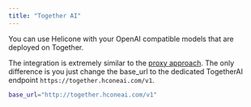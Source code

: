 ```yaml
---
title: "Together AI"
---
```


You can use Helicone with your OpenAI compatible models that are deployed on Together.

The integration is extremely similar to the [proxy approach](/getting-started/integration-method/openai-proxy). The only difference is you just change the base_url to the dedicated TogetherAI endpoint `https://together.hconeai.com/v1`.

```bash
base_url="http://together.hconeai.com/v1"
```
